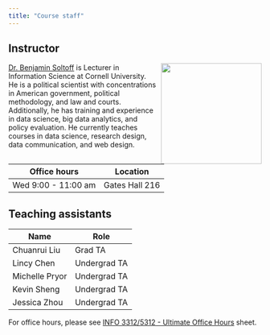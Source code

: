 ```yaml
---
title: "Course staff"
---
```


## Instructor

![](images/team/ben-soltoff.jpg){style="float:right;padding: 0 0 0 10px;" fig-alt="Headshot of Dr. Benjamin Soltoff" width="200"}

[Dr. Benjamin Soltoff](https://www.bensoltoff.com) is Lecturer in Information Science at Cornell University. He is a political scientist with concentrations in American government, political methodology, and law and courts. Additionally, he has training and experience in data science, big data analytics, and policy evaluation. He currently teaches courses in data science, research design, data communication, and web design.

| Office hours    | Location     |
|-----------------|--------------|
| Wed 9:00 - 11:00 am | Gates Hall 216 |

## Teaching assistants

| Name           | Role         |
|----------------|--------------|
| Chuanrui Liu   | Grad TA      |
| Lincy Chen     | Undergrad TA |
| Michelle Pryor | Undergrad TA |
| Kevin Sheng    | Undergrad TA |
| Jessica Zhou   | Undergrad TA |

For office hours, please see [INFO 3312/5312 - Ultimate Office Hours](TODO) sheet.
